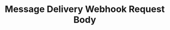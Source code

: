 ---
title: 'Message Delivery Webhook Request Body'
openapi: '/open-api-files/treble-api-en.json POST /webhooks/on-delivered'
--- 